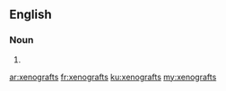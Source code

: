 ==English==

===Noun===
{{head|en|plural}}

# {{plural of|xenograft|lang=en|nocat=1}}

[[ar:xenografts]]
[[fr:xenografts]]
[[ku:xenografts]]
[[my:xenografts]]